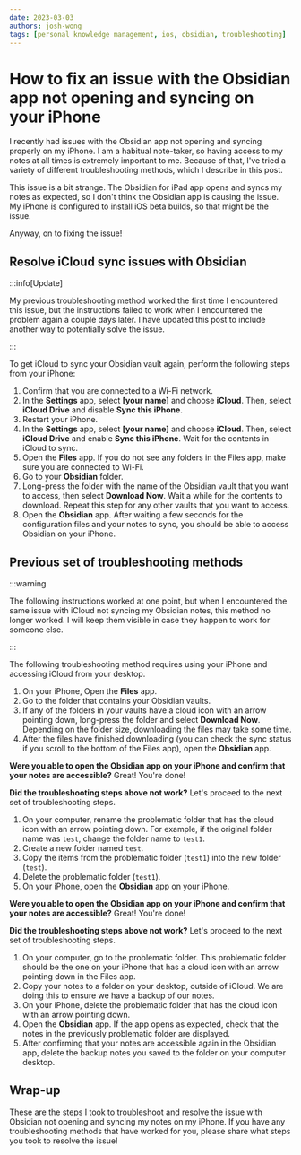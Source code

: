 ```yaml
---
date: 2023-03-03
authors: josh-wong
tags: [personal knowledge management, ios, obsidian, troubleshooting]
---
```


# How to fix an issue with the Obsidian app not opening and syncing on your iPhone

I recently had issues with the Obsidian app not opening and syncing properly on my iPhone. I am a habitual note-taker, so having access to my notes at all times is extremely important to me. Because of that, I've tried a variety of different troubleshooting methods, which I describe in this post.

<!-- truncate -->

This issue is a bit strange. The Obsidian for iPad app opens and syncs my notes as expected, so I don't think the Obsidian app is causing the issue. My iPhone is configured to install iOS beta builds, so that might be the issue.

Anyway, on to fixing the issue!

## Resolve iCloud sync issues with Obsidian

:::info[Update]

My previous troubleshooting method worked the first time I encountered this issue, but the instructions failed to work when I encountered the problem again a couple days later. I have updated this post to include another way to potentially solve the issue.

:::

To get iCloud to sync your Obsidian vault again, perform the following steps from your iPhone:

1. Confirm that you are connected to a Wi-Fi network.
2. In the **Settings** app, select **[your name]** and choose **iCloud**. Then, select **iCloud Drive** and disable **Sync this iPhone**.
3. Restart your iPhone.
4. In the **Settings** app, select **[your name]** and choose **iCloud**. Then, select **iCloud Drive** and enable **Sync this iPhone**. Wait for the contents in iCloud to sync.
5. Open the **Files** app. If you do not see any folders in the Files app, make sure you are connected to Wi-Fi.
6. Go to your **Obsidian** folder.
7. Long-press the folder with the name of the Obsidian vault that you want to access, then select **Download Now**. Wait a while for the contents to download. Repeat this step for any other vaults that you want to access.
8. Open the **Obsidian** app. After waiting a few seconds for the configuration files and your notes to sync, you should be able to access Obsidian on your iPhone.

## Previous set of troubleshooting methods

:::warning

The following instructions worked at one point, but when I encountered the same issue with iCloud not syncing my Obsidian notes, this method no longer worked. I will keep them visible in case they happen to work for someone else.

:::

The following troubleshooting method requires using your iPhone and accessing iCloud from your desktop.

1. On your iPhone, Open the **Files** app.
2. Go to the folder that contains your Obsidian vaults.
3. If any of the folders in your vaults have a cloud icon with an arrow pointing down, long-press the folder and select **Download Now**. Depending on the folder size, downloading the files may take some time.
4. After the files have finished downloading (you can check the sync status if you scroll to the bottom of the Files app), open the **Obsidian** app.

**Were you able to open the Obsidian app on your iPhone and confirm that your notes are accessible?** Great! You're done!

**Did the troubleshooting steps above not work?** Let's proceed to the next set of troubleshooting steps.

1. On your computer, rename the problematic folder that has the cloud icon with an arrow pointing down. For example, if the original folder name was `test`, change the folder name to `test1`.
2. Create a new folder named `test`.
3. Copy the items from the problematic folder (`test1`) into the new folder (`test`).
4. Delete the problematic folder (`test1`).
5. On your iPhone, open the **Obsidian** app on your iPhone.

**Were you able to open the Obsidian app on your iPhone and confirm that your notes are accessible?** Great! You're done!

**Did the troubleshooting steps above not work?** Let's proceed to the next set of troubleshooting steps.

1. On your computer, go to the problematic folder. This problematic folder should be the one on your iPhone that has a cloud icon with an arrow pointing down in the Files app.
2. Copy your notes to a folder on your desktop, outside of iCloud. We are doing this to ensure we have a backup of our notes.
3. On your iPhone, delete the problematic folder that has the cloud icon with an arrow pointing down.
4. Open the **Obsidian** app. If the app opens as expected, check that the notes in the previously problematic folder are displayed.
5. After confirming that your notes are accessible again in the Obsidian app, delete the backup notes you saved to the folder on your computer desktop.

## Wrap-up

These are the steps I took to troubleshoot and resolve the issue with Obsidian not opening and syncing my notes on my iPhone. If you have any troubleshooting methods that have worked for you, please share what steps you took to resolve the issue!
